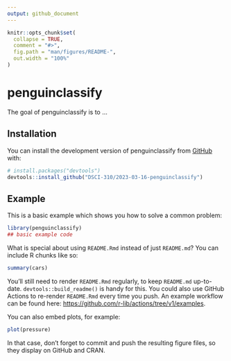 ```yaml
---
output: github_document
---
```


<!-- README.md is generated from README.Rmd. Please edit that file -->

```r
knitr::opts_chunk$set(
  collapse = TRUE,
  comment = "#>",
  fig.path = "man/figures/README-",
  out.width = "100%"
)
```

# penguinclassify

<!-- badges: start -->
<!-- badges: end -->

The goal of penguinclassify is to ...

## Installation

You can install the development version of penguinclassify from [GitHub](https://github.com/) with:

``` r
# install.packages("devtools")
devtools::install_github("DSCI-310/2023-03-16-penguinclassify")
```

## Example

This is a basic example which shows you how to solve a common problem:

```r
library(penguinclassify)
## basic example code
```

What is special about using `README.Rmd` instead of just `README.md`? You can include R chunks like so:

```r
summary(cars)
```

You'll still need to render `README.Rmd` regularly, to keep `README.md` up-to-date. `devtools::build_readme()` is handy for this. You could also use GitHub Actions to re-render `README.Rmd` every time you push. An example workflow can be found here: <https://github.com/r-lib/actions/tree/v1/examples>.

You can also embed plots, for example:

```r
plot(pressure)
```

In that case, don't forget to commit and push the resulting figure files, so they display on GitHub and CRAN.
